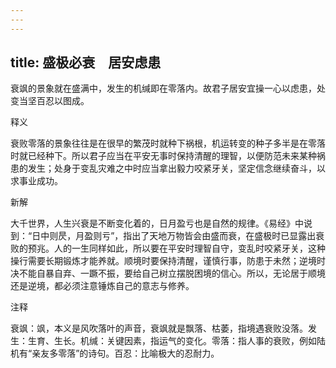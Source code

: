```yaml
---
---
---
```

title: 盛极必衰　居安虑患
---



衰飒的景象就在盛满中，发生的机缄即在零落内。故君子居安宜操一心以虑患，处变当坚百忍以图成。

释义

衰败零落的景象往往是在很早的繁茂时就种下祸根，机运转变的种子多半是在零落时就已经种下。所以君子应当在平安无事时保持清醒的理智，以便防范未来某种祸患的发生；处身于变乱灾难之中时应当拿出毅力咬紧牙关，坚定信念继续奋斗，以求事业成功。

新解

大千世界，人生兴衰是不断变化着的，日月盈亏也是自然的规律。《易经》中说到：“日中则昃，月盈则亏”，指出了天地万物皆会由盛而衰，在盛极时已显露出衰败的预兆。人的一生同样如此，所以要在平安时理智自守，变乱时咬紧牙关，这种操行需要长期锻炼才能养就。顺境时要保持清醒，谨慎行事，防患于未然；逆境时决不能自暴自弃、一蹶不振，要给自己树立摆脱困境的信心。所以，无论居于顺境还是逆境，都必须注意锤炼自己的意志与修养。

注释

衰飒：飒，本义是风吹落叶的声音，衰飒就是飘落、枯萎，指境遇衰败没落。发生：生育、生长。机缄：关键因素，指运气的变化。零落：指人事的衰败，例如陆机有“亲友多零落”的诗句。百忍：比喻极大的忍耐力。